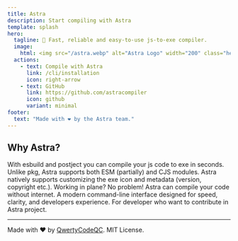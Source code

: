 ```yaml
---
title: Astra
description: Start compiling with Astra
template: splash
hero:
  tagline: 🚀 Fast, reliable and easy-to-use js-to-exe compiler.
  image:
    html: <img src="/astra.webp" alt="Astra Logo" width="200" class="hero-image"/>
  actions:
    - text: Compile with Astra
      link: /cli/installation
      icon: right-arrow
    - text: GitHub
      link: https://github.com/astracompiler
      icon: github
      variant: minimal
footer:
  text: "Made with ❤️ by the Astra team."
---
```


## Why Astra?

<CardGrid stagger>
	<Card title="Fast and optimized" icon="seti:css">
		With esbuild and postject you can compile your js code to exe in seconds.
	</Card>
	<Card title="ESM and CJS support" icon="node">
		Unlike pkg, Astra supports both ESM (partially) and CJS modules.
	</Card>
	<Card title="Make exe your own" icon="pencil">
		Astra natively supports customizing the exe icon and metadata (version, copyright etc.).
	</Card>
	<Card title="Offline mode" icon="close">
		Working in plane? No problem! Astra can compile your code without internet.
	</Card>
	<Card title="Modern CLI" icon="sun">
		A modern command-line interface designed for speed, clarity, and developers experience.
	</Card>
	<Card title="Written in TypeScript" icon="seti:typescript">
		For developer who want to contribute in Astra project.
	</Card>
</CardGrid>

<hr/>
Made with ❤️ by <a target="_blank" href="https://qwerty.daxel.pl">QwertyCodeQC</a>. MIT License.